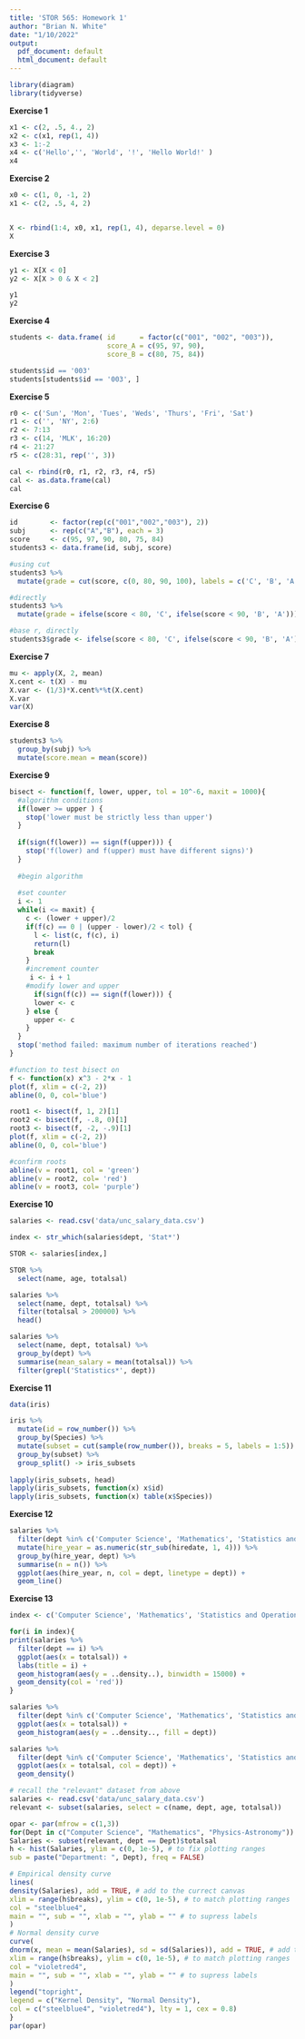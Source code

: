 ```yaml
---
title: 'STOR 565: Homework 1'
author: "Brian N. White"
date: "1/10/2022"
output:
  pdf_document: default
  html_document: default
---
```


```r
library(diagram)
library(tidyverse)
```

**Exercise 1**

```r
x1 <- c(2, .5, 4., 2)
x2 <- c(x1, rep(1, 4))
x3 <- 1:-2
x4 <- c('Hello','', 'World', '!', 'Hello World!' )
x4
```
**Exercise 2**

```r
x0 <- c(1, 0, -1, 2)
x1 <- c(2, .5, 4, 2)


X <- rbind(1:4, x0, x1, rep(1, 4), deparse.level = 0)
X
```


**Exercise 3**

```r
y1 <- X[X < 0]
y2 <- X[X > 0 & X < 2]

y1
y2
```

**Exercise 4**

```r
students <- data.frame( id      = factor(c("001", "002", "003")), 
                        score_A = c(95, 97, 90),         
                        score_B = c(80, 75, 84)) 

students$id == '003'
students[students$id == '003', ]
```

**Exercise 5**

```r
r0 <- c('Sun', 'Mon', 'Tues', 'Weds', 'Thurs', 'Fri', 'Sat')
r1 <- c('', 'NY', 2:6)
r2 <- 7:13
r3 <- c(14, 'MLK', 16:20)
r4 <- 21:27
r5 <- c(28:31, rep('', 3))

cal <- rbind(r0, r1, r2, r3, r4, r5)
cal <- as.data.frame(cal)
cal
```

**Exercise 6**

```r
id        <- factor(rep(c("001","002","003"), 2))
subj      <- rep(c("A","B"), each = 3)
score     <- c(95, 97, 90, 80, 75, 84)
students3 <- data.frame(id, subj, score)

#using cut
students3 %>%
  mutate(grade = cut(score, c(0, 80, 90, 100), labels = c('C', 'B', 'A'), right = F))

#directly
students3 %>%
  mutate(grade = ifelse(score < 80, 'C', ifelse(score < 90, 'B', 'A')))

#base r, directly
students3$grade <- ifelse(score < 80, 'C', ifelse(score < 90, 'B', 'A'))
```


**Exercise 7**

```r
mu <- apply(X, 2, mean)
X.cent <- t(X) - mu
X.var <- (1/3)*X.cent%*%t(X.cent)
X.var
var(X)
```
**Exercise 8**

```r
students3 %>%
  group_by(subj) %>%
  mutate(score.mean = mean(score))
```
**Exercise 9**

```r
bisect <- function(f, lower, upper, tol = 10^-6, maxit = 1000){
  #algorithm conditions
  if(lower >= upper ) {
    stop('lower must be strictly less than upper')
  }
  
  if(sign(f(lower)) == sign(f(upper))) {
    stop('f(lower) and f(upper) must have different signs)')
  }
  
  #begin algorithm
  
  #set counter
  i <- 1
  while(i <= maxit) {
    c <- (lower + upper)/2
    if(f(c) == 0 | (upper - lower)/2 < tol) {
      l <- list(c, f(c), i)
      return(l)
      break
    }
    #increment counter
     i <- i + 1
    #modify lower and upper
      if(sign(f(c)) == sign(f(lower))) {
      lower <- c
    } else {
      upper <- c
    }
  }
  stop('method failed: maximum number of iterations reached')
}

```

```r
#function to test bisect on
f <- function(x) x^3 - 2*x - 1
plot(f, xlim = c(-2, 2))
abline(0, 0, col='blue')

root1 <- bisect(f, 1, 2)[1]
root2 <- bisect(f, -.8, 0)[1]
root3 <- bisect(f, -2, -.9)[1]
plot(f, xlim = c(-2, 2))
abline(0, 0, col='blue')

#confirm roots
abline(v = root1, col = 'green')
abline(v = root2, col= 'red')
abline(v = root3, col= 'purple')
```

**Exercise 10**

```r
salaries <- read.csv('data/unc_salary_data.csv')

index <- str_which(salaries$dept, 'Stat*')

STOR <- salaries[index,]

STOR %>%
  select(name, age, totalsal)

salaries %>%
  select(name, dept, totalsal) %>%
  filter(totalsal > 200000) %>%
  head()

salaries %>%
  select(name, dept, totalsal) %>%
  group_by(dept) %>%
  summarise(mean_salary = mean(totalsal)) %>%
  filter(grepl('Statistics*', dept))
```
**Exercise 11**

```r
data(iris)

iris %>%
  mutate(id = row_number()) %>% 
  group_by(Species) %>%
  mutate(subset = cut(sample(row_number()), breaks = 5, labels = 1:5)) %>%
  group_by(subset) %>%
  group_split() -> iris_subsets
  
lapply(iris_subsets, head)
lapply(iris_subsets, function(x) x$id)
lapply(iris_subsets, function(x) table(x$Species))
```

**Exercise 12**

```r
salaries %>%
  filter(dept %in% c('Computer Science', 'Mathematics', 'Statistics and Operations Res', 'Physics-Astronomy')) %>%
  mutate(hire_year = as.numeric(str_sub(hiredate, 1, 4))) %>%
  group_by(hire_year, dept) %>%
  summarise(n = n()) %>%
  ggplot(aes(hire_year, n, col = dept, linetype = dept)) +
  geom_line()
```
**Exercise 13**

```r
index <- c('Computer Science', 'Mathematics', 'Statistics and Operations Res', 'Physics-Astronomy')

for(i in index){
print(salaries %>%
  filter(dept == i) %>%
  ggplot(aes(x = totalsal)) +
  labs(title = i) + 
  geom_histogram(aes(y = ..density..), binwidth = 15000) +
  geom_density(col = 'red'))
}

salaries %>%
  filter(dept %in% c('Computer Science', 'Mathematics', 'Statistics and Operations Res', 'Physics-Astronomy')) %>%
  ggplot(aes(x = totalsal)) +
  geom_histogram(aes(y = ..density.., fill = dept))

salaries %>%
  filter(dept %in% c('Computer Science', 'Mathematics', 'Statistics and Operations Res', 'Physics-Astronomy')) %>%
  ggplot(aes(x = totalsal, col = dept)) +
  geom_density() 
```

```r
# recall the "relevant" dataset from above
salaries <- read.csv('data/unc_salary_data.csv')
relevant <- subset(salaries, select = c(name, dept, age, totalsal))

opar <- par(mfrow = c(1,3))
for(Dept in c("Computer Science", "Mathematics", "Physics-Astronomy")) {
Salaries <- subset(relevant, dept == Dept)$totalsal
h <- hist(Salaries, ylim = c(0, 1e-5), # to fix plotting ranges
sub = paste("Department: ", Dept), freq = FALSE)

# Empirical density curve
lines(
density(Salaries), add = TRUE, # add to the currect canvas
xlim = range(h$breaks), ylim = c(0, 1e-5), # to match plotting ranges
col = "steelblue4",
main = "", sub = "", xlab = "", ylab = "" # to supress labels
)
# Normal density curve
curve(
dnorm(x, mean = mean(Salaries), sd = sd(Salaries)), add = TRUE, # add to the currect canvas
xlim = range(h$breaks), ylim = c(0, 1e-5), # to match plotting ranges
col = "violetred4",
main = "", sub = "", xlab = "", ylab = "" # to supress labels
)
legend("topright",
legend = c("Kernel Density", "Normal Density"),
col = c("steelblue4", "violetred4"), lty = 1, cex = 0.8)
}
par(opar)
```

